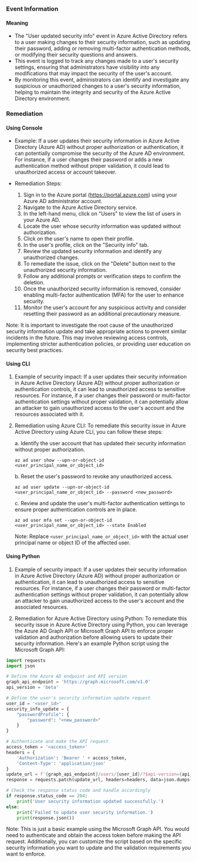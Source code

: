 
### Event Information

#### Meaning

- The "User updated security info" event in Azure Active Directory refers to a user making changes to their security information, such as updating their password, adding or removing multi-factor authentication methods, or modifying their security questions and answers.
- This event is logged to track any changes made to a user's security settings, ensuring that administrators have visibility into any modifications that may impact the security of the user's account.
- By monitoring this event, administrators can identify and investigate any suspicious or unauthorized changes to a user's security information, helping to maintain the integrity and security of the Azure Active Directory environment.

### Remediation

#### Using Console

- Example: If a user updates their security information in Azure Active Directory (Azure AD) without proper authorization or authentication, it can potentially compromise the security of the Azure AD environment. For instance, if a user changes their password or adds a new authentication method without proper validation, it could lead to unauthorized access or account takeover.

- Remediation Steps:
  1. Sign in to the Azure portal (https://portal.azure.com) using your Azure AD administrator account.
  2. Navigate to the Azure Active Directory service.
  3. In the left-hand menu, click on "Users" to view the list of users in your Azure AD.
  4. Locate the user whose security information was updated without authorization.
  5. Click on the user's name to open their profile.
  6. In the user's profile, click on the "Security info" tab.
  7. Review the updated security information and identify any unauthorized changes.
  8. To remediate the issue, click on the "Delete" button next to the unauthorized security information.
  9. Follow any additional prompts or verification steps to confirm the deletion.
  10. Once the unauthorized security information is removed, consider enabling multi-factor authentication (MFA) for the user to enhance security.
  11. Monitor the user's account for any suspicious activity and consider resetting their password as an additional precautionary measure.

Note: It is important to investigate the root cause of the unauthorized security information update and take appropriate actions to prevent similar incidents in the future. This may involve reviewing access controls, implementing stricter authentication policies, or providing user education on security best practices.

#### Using CLI

1. Example of security impact: If a user updates their security information in Azure Active Directory (Azure AD) without proper authorization or authentication controls, it can lead to unauthorized access to sensitive resources. For instance, if a user changes their password or multi-factor authentication settings without proper validation, it can potentially allow an attacker to gain unauthorized access to the user's account and the resources associated with it.

2. Remediation using Azure CLI: To remediate this security issue in Azure Active Directory using Azure CLI, you can follow these steps:

   a. Identify the user account that has updated their security information without proper authorization.
   ```
   az ad user show --upn-or-object-id <user_principal_name_or_object_id>
   ```

   b. Reset the user's password to revoke any unauthorized access.
   ```
   az ad user update --upn-or-object-id <user_principal_name_or_object_id> --password <new_password>
   ```

   c. Review and update the user's multi-factor authentication settings to ensure proper authentication controls are in place.
   ```
   az ad user mfa set --upn-or-object-id <user_principal_name_or_object_id> --state Enabled
   ```

   Note: Replace `<user_principal_name_or_object_id>` with the actual user principal name or object ID of the affected user.

#### Using Python

1. Example of security impact: If a user updates their security information in Azure Active Directory (Azure AD) without proper authorization or authentication, it can lead to unauthorized access to sensitive resources. For instance, if a user changes their password or multi-factor authentication settings without proper validation, it can potentially allow an attacker to gain unauthorized access to the user's account and the associated resources.

2. Remediation for Azure Active Directory using Python:
To remediate this security issue in Azure Active Directory using Python, you can leverage the Azure AD Graph API or Microsoft Graph API to enforce proper validation and authorization before allowing users to update their security information. Here's an example Python script using the Microsoft Graph API:

```python
import requests
import json

# Define the Azure AD endpoint and API version
graph_api_endpoint = 'https://graph.microsoft.com/v1.0'
api_version = 'beta'

# Define the user's security information update request
user_id = '<user_id>'
security_info_update = {
    "passwordProfile": {
        "password": "<new_password>"
    }
}

# Authenticate and make the API request
access_token = '<access_token>'
headers = {
    'Authorization': 'Bearer ' + access_token,
    'Content-Type': 'application/json'
}
update_url = f'{graph_api_endpoint}/users/{user_id}/?$api-version={api_version}'
response = requests.patch(update_url, headers=headers, data=json.dumps(security_info_update))

# Check the response status code and handle accordingly
if response.status_code == 204:
    print('User security information updated successfully.')
else:
    print('Failed to update user security information.')
    print(response.json())
```

Note: This is just a basic example using the Microsoft Graph API. You would need to authenticate and obtain the access token before making the API request. Additionally, you can customize the script based on the specific security information you want to update and the validation requirements you want to enforce.

